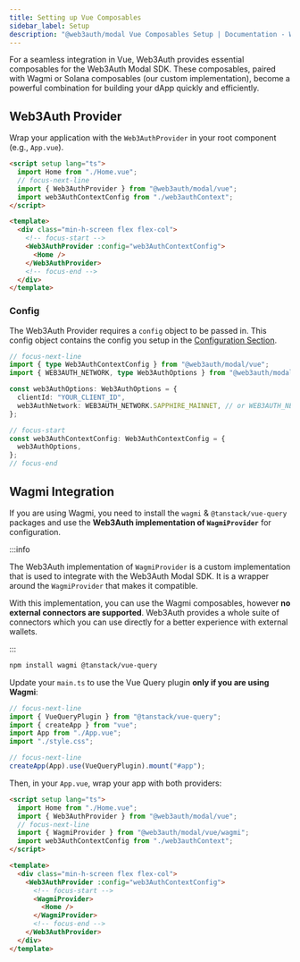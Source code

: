 ```yaml
---
title: Setting up Vue Composables
sidebar_label: Setup
description: "@web3auth/modal Vue Composables Setup | Documentation - Web3Auth"
---
```


For a seamless integration in Vue, Web3Auth provides essential composables for the Web3Auth Modal
SDK. These composables, paired with Wagmi or Solana composables (our custom implementation), become
a powerful combination for building your dApp quickly and efficiently.

## Web3Auth Provider

Wrap your application with the `Web3AuthProvider` in your root component (e.g., `App.vue`).

```html title="App.vue"
<script setup lang="ts">
  import Home from "./Home.vue";
  // focus-next-line
  import { Web3AuthProvider } from "@web3auth/modal/vue";
  import web3AuthContextConfig from "./web3authContext";
</script>

<template>
  <div class="min-h-screen flex flex-col">
    <!-- focus-start -->
    <Web3AuthProvider :config="web3AuthContextConfig">
      <Home />
    </Web3AuthProvider>
    <!-- focus-end -->
  </div>
</template>
```

### Config

The Web3Auth Provider requires a `config` object to be passed in. This config object contains the
config you setup in the [Configuration Section](/sdk/pnp/web/modal/config).

```ts title="web3authContext.ts"
// focus-next-line
import { type Web3AuthContextConfig } from "@web3auth/modal/vue";
import { WEB3AUTH_NETWORK, type Web3AuthOptions } from "@web3auth/modal";

const web3AuthOptions: Web3AuthOptions = {
  clientId: "YOUR_CLIENT_ID",
  web3AuthNetwork: WEB3AUTH_NETWORK.SAPPHIRE_MAINNET, // or WEB3AUTH_NETWORK.SAPPHIRE_DEVNET
};

// focus-start
const web3AuthContextConfig: Web3AuthContextConfig = {
  web3AuthOptions,
};
// focus-end
```

## Wagmi Integration

If you are using Wagmi, you need to install the `wagmi` & `@tanstack/vue-query` packages and use the
**Web3Auth implementation of `WagmiProvider`** for configuration.

:::info

The Web3Auth implementation of `WagmiProvider` is a custom implementation that is used to integrate
with the Web3Auth Modal SDK. It is a wrapper around the `WagmiProvider` that makes it compatible.

With this implementation, you can use the Wagmi composables, however **no external connectors are
supported**. Web3Auth provides a whole suite of connectors which you can use directly for a better
experience with external wallets.

:::

```bash
npm install wagmi @tanstack/vue-query
```

Update your `main.ts` to use the Vue Query plugin **only if you are using Wagmi**:

```ts title="main.ts"
// focus-next-line
import { VueQueryPlugin } from "@tanstack/vue-query";
import { createApp } from "vue";
import App from "./App.vue";
import "./style.css";

// focus-next-line
createApp(App).use(VueQueryPlugin).mount("#app");
```

Then, in your `App.vue`, wrap your app with both providers:

```html title="App.vue"
<script setup lang="ts">
  import Home from "./Home.vue";
  import { Web3AuthProvider } from "@web3auth/modal/vue";
  // focus-next-line
  import { WagmiProvider } from "@web3auth/modal/vue/wagmi";
  import web3AuthContextConfig from "./web3authContext";
</script>

<template>
  <div class="min-h-screen flex flex-col">
    <Web3AuthProvider :config="web3AuthContextConfig">
      <!-- focus-start -->
      <WagmiProvider>
        <Home />
      </WagmiProvider>
      <!-- focus-end -->
    </Web3AuthProvider>
  </div>
</template>
```
